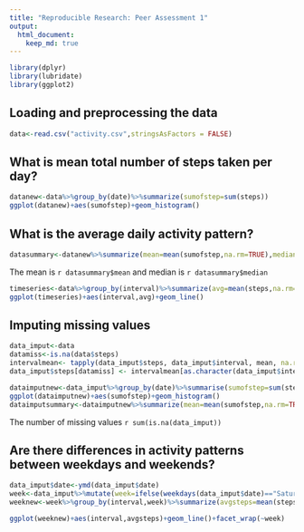 ```yaml
---
title: "Reproducible Research: Peer Assessment 1"
output: 
  html_document:
    keep_md: true
---
```


```r
library(dplyr)
library(lubridate)
library(ggplot2)

```

## Loading and preprocessing the data

```r
data<-read.csv("activity.csv",stringsAsFactors = FALSE)

```

## What is mean total number of steps taken per day?
```r
datanew<-data%>%group_by(date)%>%summarize(sumofstep=sum(steps))
ggplot(datanew)+aes(sumofstep)+geom_histogram()

```


## What is the average daily activity pattern?

```r
datasummary<-datanew%>%summarize(mean=mean(sumofstep,na.rm=TRUE),median=median(sumofstep,na.rm=TRUE))

```
The mean is `r datasummary$mean` and median is `r datasummary$median`
```r
timeseries<-data%>%group_by(interval)%>%summarize(avg=mean(steps,na.rm=TRUE))
ggplot(timeseries)+aes(interval,avg)+geom_line()

```

## Imputing missing values
```r
data_imput<-data
datamiss<-is.na(data$steps)
intervalmean<- tapply(data_imput$steps, data_imput$interval, mean, na.rm=TRUE, simplify = TRUE)
data_imput$steps[datamiss] <- intervalmean[as.character(data_imput$interval[datamiss])]

dataimputnew<-data_imput%>%group_by(date)%>%summarise(sumofstep=sum(steps))
ggplot(dataimputnew)+aes(sumofstep)+geom_histogram()
dataimputsummary<-dataimputnew%>%summarize(mean=mean(sumofstep,na.rm=TRUE),median=median(sumofstep,na.rm=TRUE))
```
The number of missing values `r sum(is.na(data_imput))
`


## Are there differences in activity patterns between weekdays and weekends?
```r

data_imput$date<-ymd(data_imput$date)
week<-data_imput%>%mutate(week=ifelse(weekdays(data_imput$date)=="Saturday"|weekdays(data_imput$date)=="Sunday","weekend","weekday"))
weeknew<-week%>%group_by(interval,week)%>%summarize(avgsteps=mean(steps,na.rm=TRUE))

ggplot(weeknew)+aes(interval,avgsteps)+geom_line()+facet_wrap(~week)

```

